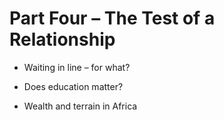 # Part Four -- The Test of a Relationship {-}

- Waiting in line -- for what?

- Does education matter?

- Wealth and terrain in Africa





